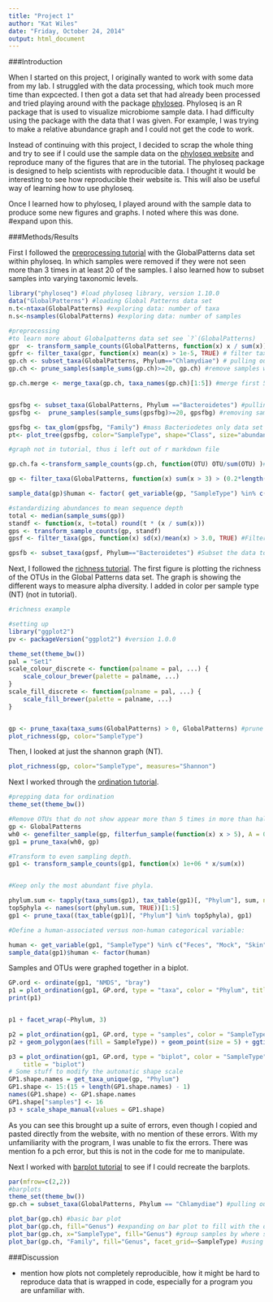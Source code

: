 ```yaml
---
title: "Project 1"
author: "Kat Wiles"
date: "Friday, October 24, 2014"
output: html_document
---
```





###Introduction

When I started on this project, I originally wanted to work with some data from my lab. I struggled with the data processing, which took much more time than expcected. I then got a data set that had already been processed and tried playing around with the package [phyloseq](http://www.plosone.org/article/info%3Adoi%2F10.1371%2Fjournal.pone.0061217). Phyloseq is an R package that is used to visualize microbiome sample data. I had difficulty using the package with the data that I was given. For example, I was trying to make a relative abundance graph and I could not get the code to work. 

Instead of continuing with this project, I decided to scrap the whole thing and try to see if I could use the sample data on the [phyloseq website](http://joey711.github.io/phyloseq/) and reproduce many of the figures that are in the tutorial. The phyloseq package is designed to help scientists with reproducible data. I thought it would be interesting to see how reproducible their website is. This will also be useful way of learning how to use phyloseq. 

Once I learned how to phyloseq, I played around with the sample data to produce some new figures and graphs. I noted where this was done. #expand upon this. 


###Methods/Results

First I followed the [preprocessing tutorial](http://joey711.github.io/phyloseq/preprocess.html) with the GlobalPatterns data set within phyloseq. In which samples were removed if they were not seen more than 3 times in at least 20 of the samples. I also learned how to subset samples into varying taxonomic levels. 


```r
library("phyloseq") #load phyloseq library, version 1.10.0
data("GlobalPatterns") #loading Global Patterns data set
n.t<-ntaxa(GlobalPatterns) #exploring data: number of taxa
n.s<-nsamples(GlobalPatterns) #exploring data: number of samples
```

```r
#preprocessing
#to learn more about Globalpatterns data set see `?`(GlobalPatterns)
gpr  <- transform_sample_counts(GlobalPatterns, function(x) x / sum(x)) #transform data to relative abundance
gpfr <- filter_taxa(gpr, function(x) mean(x) > 1e-5, TRUE) # filter taxa so only OTUs mean greater than 10^-5kept
gp.ch <- subset_taxa(GlobalPatterns, Phylum=="Chlamydiae") # pulling out samples in phylum Chlamidiae
gp.ch <- prune_samples(sample_sums(gp.ch)>=20, gp.ch) #remove samples with >20 reads

gp.ch.merge <- merge_taxa(gp.ch, taxa_names(gp.ch)[1:5]) #merge first 5 samples in Chlamidiae set


gpsfbg <- subset_taxa(GlobalPatterns, Phylum =="Bacteroidetes") #pulling out Bacteriodetes #not in tutorial!!
gpsfbg <-  prune_samples(sample_sums(gpsfbg)>=20, gpsfbg) #removing samples with >20 reads #not in tutorial

gpsfbg <- tax_glom(gpsfbg, "Family") #mass Bacteriodetes only data set at rank of family
pt<- plot_tree(gpsfbg, color="SampleType", shape="Class", size="abundance") #create annotated tree

#graph not in tutorial, thus i left out of r markdown file

gp.ch.fa <-transform_sample_counts(gp.ch, function(OTU) OTU/sum(OTU) )#transforming abundance to functional abundance

gp <- filter_taxa(GlobalPatterns, function(x) sum(x > 3) > (0.2*length(x)), TRUE) #Remove taxa not seen more than 3 times in at least 20% of the samples. This protects against an OTU with small mean & trivially large C.V.

sample_data(gp)$human <- factor( get_variable(gp, "SampleType") %in% c("Feces", "Mock", "Skin", "Tongue") ) #define human vs non-human data and add to dataset

#standardizing abundances to mean sequence depth
total <- median(sample_sums(gp))
standf <- function(x, t=total) round(t * (x / sum(x)))
gps <- transform_sample_counts(gp, standf)
gpsf <- filter_taxa(gps, function(x) sd(x)/mean(x) > 3.0, TRUE) #Filter the taxa using a cutoff of 3.0 for the Coefficient of Variation

gpsfb <- subset_taxa(gpsf, Phylum=="Bacteroidetes") #Subset the data to Bacteroidetes, used in some plots
```


Next, I followed the [richness tutorial](http://joey711.github.io/phyloseq/plot_richness-examples.html). The first figure is plotting the richness of the OTUs in the Global Patterns data set. The graph is showing the different ways to measure alpha diversity. I added in color per sample type (NT) (not in tutorial). 


```r
#richness example

#setting up
library("ggplot2")
pv <- packageVersion("ggplot2") #version 1.0.0

theme_set(theme_bw())
pal = "Set1"
scale_colour_discrete <- function(palname = pal, ...) {
    scale_colour_brewer(palette = palname, ...)
}
scale_fill_discrete <- function(palname = pal, ...) {
    scale_fill_brewer(palette = palname, ...)
}


gp <- prune_taxa(taxa_sums(GlobalPatterns) > 0, GlobalPatterns) #prune OTUs not present
plot_richness(gp, color="SampleType")
```

Then, I looked at just the shannon graph (NT). 
```r
plot_richness(gp, color="SampleType", measures="Shannon")
```


Next I worked through the [ordination tutorial](http://joey711.github.io/phyloseq/plot_ordination-examples.html).

```r
#prepping data for ordination
theme_set(theme_bw())

#Remove OTUs that do not show appear more than 5 times in more than half the samples
gp <- GlobalPatterns 
wh0 <- genefilter_sample(gp, filterfun_sample(function(x) x > 5), A = 0.5 * nsamples(gp))
gp1 = prune_taxa(wh0, gp)

#Transform to even sampling depth.
gp1 <- transform_sample_counts(gp1, function(x) 1e+06 * x/sum(x))


#Keep only the most abundant five phyla.

phylum.sum <- tapply(taxa_sums(gp1), tax_table(gp1)[, "Phylum"], sum, na.rm = TRUE)
top5phyla <- names(sort(phylum.sum, TRUE))[1:5]
gp1 <- prune_taxa((tax_table(gp1)[, "Phylum"] %in% top5phyla), gp1)

#Define a human-associated versus non-human categorical variable:

human <- get_variable(gp1, "SampleType") %in% c("Feces", "Mock", "Skin", "Tongue")
sample_data(gp1)$human <- factor(human)
```


Samples and OTUs were graphed together in a biplot.


```r
GP.ord <- ordinate(gp1, "NMDS", "bray")
p1 = plot_ordination(gp1, GP.ord, type = "taxa", color = "Phylum", title = "taxa")
print(p1)


p1 + facet_wrap(~Phylum, 3)

p2 = plot_ordination(gp1, GP.ord, type = "samples", color = "SampleType", shape = "human")
p2 + geom_polygon(aes(fill = SampleType)) + geom_point(size = 5) + ggtitle("samples")

p3 = plot_ordination(gp1, GP.ord, type = "biplot", color = "SampleType", shape = "Phylum", 
    title = "biplot")
# Some stuff to modify the automatic shape scale
GP1.shape.names = get_taxa_unique(gp, "Phylum")
GP1.shape <- 15:(15 + length(GP1.shape.names) - 1)
names(GP1.shape) <- GP1.shape.names
GP1.shape["samples"] <- 16
p3 + scale_shape_manual(values = GP1.shape)
```

As you can see this brought up a suite of errors, even though I copied and pasted directly from the website, with no mention of these errors. With my unfamiliarity with the program, I was unable to fix the errors. There was mention fo a pch error, but this is not in the code for me to manipulate. 

Next I worked with [barplot tutorial](http://joey711.github.io/phyloseq/plot_bar-examples.html) to see if I could recreate the barplots. 

```r
par(mfrow=c(2,2))
#barplots
theme_set(theme_bw())
gp.ch = subset_taxa(GlobalPatterns, Phylum == "Chlamydiae") #pulling out subset in phylum Chlamydiae

plot_bar(gp.ch) #basic bar plot
plot_bar(gp.ch, fill="Genus") #expanding on bar plot to fill with the different genera
plot_bar(gp.ch, x="SampleType", fill="Genus") #group samples by where sample was from
plot_bar(gp.ch, "Family", fill="Genus", facet_grid=~SampleType) #using facets to separate sample types


```


###Discussion

* mention how plots not completely reproducible, how it might be hard to reproduce data that is wrapped in code, especially for a program you are unfamiliar with. 



